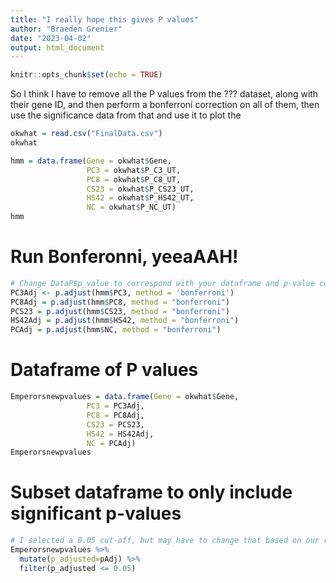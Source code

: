```yaml
---
title: "I really hope this gives P values"
author: "Braeden Grenier"
date: "2023-04-02"
output: html_document
---
```


```r
knitr::opts_chunk$set(echo = TRUE)
```

So I think I have to remove all the P values from the ??? dataset, along with their gene ID, and then perform a bonferroni correction on all of them, then use the significance data from that and use it to plot the 

```r
okwhat = read.csv("FinalData.csv")
okwhat
```

```r
hmm = data.frame(Gene = okwhat$Gene, 
                 PC3 = okwhat$P_C3_UT, 
                 PC8 = okwhat$P_C8_UT,
                 CS23 = okwhat$P_CS23_UT,
                 HS42 = okwhat$P_HS42_UT,
                 NC = okwhat$P_NC_UT)
hmm
```

# Run Bonferonni, yeeaAAH!
```r
# Change DataP$p_value to correspond with your dataframe and p-value column name 
PC3Adj <- p.adjust(hmm$PC3, method = 'bonferroni')
PC8Adj = p.adjust(hmm$PC8, method = "bonferroni")
PCS23 = p.adjust(hmm$CS23, method = "bonferroni")
HS42Adj = p.adjust(hmm$HS42, method = "bonferroni")
PCAdj = p.adjust(hmm$NC, method = "bonferroni")
```

# Dataframe of P values
```r
Emperorsnewpvalues = data.frame(Gene = okwhat$Gene, 
                 PC3 = PC3Adj, 
                 PC8 = PC8Adj,
                 CS23 = PCS23,
                 HS42 = HS42Adj,
                 NC = PCAdj)
Emperorsnewpvalues
```

# Subset dataframe to only include significant p-values
```r
# I selected a 0.05 cut-off, but may have to change that based on our results 
Emperorsnewpvalues %>% 
  mutate(p_adjusted=pAdj) %>%
  filter(p_adjusted <= 0.05)
```